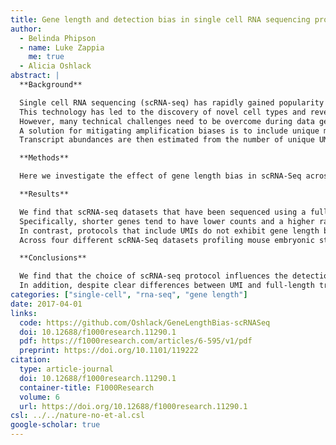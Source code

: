 ```yaml
---
title: Gene length and detection bias in single cell RNA sequencing protocols
author:
  - Belinda Phipson
  - name: Luke Zappia
    me: true
  - Alicia Oshlack
abstract: |
  **Background**

  Single cell RNA sequencing (scRNA-seq) has rapidly gained popularity for profiling transcriptomes of hundreds to thousands of single cells.
  This technology has led to the discovery of novel cell types and revealed insights into the development of complex tissues.
  However, many technical challenges need to be overcome during data generation. Due to minute amounts of starting material, samples undergo extensive amplification, increasing technical variability.
  A solution for mitigating amplification biases is to include unique molecular identifiers (UMIs), which tag individual molecules.
  Transcript abundances are then estimated from the number of unique UMIs aligning to a specific gene, with PCR duplicates resulting in copies of the UMI not included in expression estimates.

  **Methods**

  Here we investigate the effect of gene length bias in scRNA-Seq across a variety of datasets that differ in terms of capture technology, library preparation, cell types and species.

  **Results**

  We find that scRNA-seq datasets that have been sequenced using a full-length transcript protocol exhibit gene length bias akin to bulk RNA-seq data.
  Specifically, shorter genes tend to have lower counts and a higher rate of dropout.
  In contrast, protocols that include UMIs do not exhibit gene length bias, with a mostly uniform rate of dropout across genes of varying length.
  Across four different scRNA-Seq datasets profiling mouse embryonic stem cells (mESCs), we found the subset of genes that are only detected in the UMI datasets tended to be shorter, while the subset of genes detected only in the full-length datasets tended to be longer.

  **Conclusions**

  We find that the choice of scRNA-seq protocol influences the detection rate of genes, and that full-length datasets exhibit gene-length bias.
  In addition, despite clear differences between UMI and full-length transcript data, we illustrate that full-length and UMI data can be combined to reveal the underlying biology influencing expression of mESCs.
categories: ["single-cell", "rna-seq", "gene length"]
date: 2017-04-01
links:
  code: https://github.com/Oshlack/GeneLengthBias-scRNASeq
  doi: 10.12688/f1000research.11290.1
  pdf: https://f1000research.com/articles/6-595/v1/pdf
  preprint: https://doi.org/10.1101/119222
citation:
  type: article-journal
  doi: 10.12688/f1000research.11290.1
  container-title: F1000Research
  volume: 6
  url: https://doi.org/10.12688/f1000research.11290.1
csl: ../../nature-no-et-al.csl
google-scholar: true
---
```

